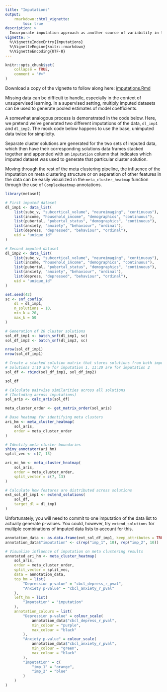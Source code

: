 ```yaml
---
title: "Imputations"
output:
    rmarkdown::html_vignette:
        toc: true
description: >
  Incorporate imputation approach as another source of variability in the generated space of cluster solutions.
vignette: >
  %\VignetteIndexEntry{Imputations}
  %\VignetteEngine{knitr::rmarkdown}
  %\VignetteEncoding{UTF-8}
---
```


<style>
div.aside { background-color:#fff2e6; }
</style>

```r
knitr::opts_chunk$set(
    collapse = TRUE,
    comment = "#>"
)
```

Download a copy of the vignette to follow along here: [imputations.Rmd](https://raw.githubusercontent.com/BRANCHlab/metasnf/main/vignettes/imputations.Rmd)

Missing data can be difficult to handle, especially in the context of unsupervised learning.
In a supervised setting, multiply imputed datasets can be used to generate pooled estimates of model coefficients.

A somewhat analogous process is demonstrated in the code below.
Here, we pretend we've generated two different imputations of the data, `dl_imp1` and `dl_imp2`.
The mock code below happens to use the base, unimputed data twice for simplicity.

Separate cluster solutions are generated for the two sets of imputed data, which then have their corresponding solutions data frames stacked together and appended with an `imputation` column that indicates which imputed dataset was used to generate that particular cluster solution.

Moving through the rest of the meta clustering pipeline, the influence of the imputation on meta clustering structure or on separation of other features in the data can be easily visualized in the `meta_cluster_heatmap` function through the use of `ComplexHeatmap` annotations.

```r
library(metasnf)

# First imputed dataset
dl_imp1 <- data_list(
    list(subc_v, "subcortical_volume", "neuroimaging", "continuous"),
    list(income, "household_income", "demographics", "continuous"),
    list(pubertal, "pubertal_status", "demographics", "continuous"),
    list(anxiety, "anxiety", "behaviour", "ordinal"),
    list(depress, "depressed", "behaviour", "ordinal"),
    uid = "unique_id"
)

# Second imputed dataset
dl_imp2 <- data_list(
    list(subc_v, "subcortical_volume", "neuroimaging", "continuous"),
    list(income, "household_income", "demographics", "continuous"),
    list(pubertal, "pubertal_status", "demographics", "continuous"),
    list(anxiety, "anxiety", "behaviour", "ordinal"),
    list(depress, "depressed", "behaviour", "ordinal"),
    uid = "unique_id"
)

set.seed(42)
sc <- snf_config(
    dl = dl_imp1,
    n_solutions = 10,
    min_k = 20,
    max_k = 50
)

# Generation of 20 cluster solutions
sol_df_imp1 <- batch_snf(dl_imp1, sc)
sol_df_imp2 <- batch_snf(dl_imp2, sc)

nrow(sol_df_imp1)
nrow(sol_df_imp1)

# Create a stacked solution matrix that stores solutions from both imputations
# Solutions 1:10 are for imputation 1, 11:20 are for imputation 2
sol_df <- rbind(sol_df_imp1, sol_df_imp2)

sol_df

# Calculate pairwise similarities across all solutions
# (Including across imputations)
sol_aris <- calc_aris(sol_df)

meta_cluster_order <- get_matrix_order(sol_aris)

# Base heatmap for identifying meta clusters
ari_hm <- meta_cluster_heatmap(
    sol_aris,
    order = meta_cluster_order
)

# Identify meta cluster boundaries
shiny_annotator(ari_hm)
split_vec <- c(7, 13)

ari_mc_hm <- meta_cluster_heatmap(
    sol_aris,
    order = meta_cluster_order,
    split_vector = c(7, 13)
)

# Calculate how features are distributed across solutions
ext_sol_df_imp1 <- extend_solutions(
    sol_df,
    target_dl = dl_imp1
)
```

Unfortunately, you will need to commit to one imputation of the data list to actually generate p-values. 
You could, however, try `extend_solutions` for multiple combinations of imputed data lists to account for this.

```r
annotation_data <- as.data.frame(ext_sol_df_imp1, keep_attributes = TRUE)
annotation_data$"imputation" <- c(rep("imp_1", 10), rep("imp_2", 10))

# Visualize influence of imputation on meta clustering results
annotated_ari_hm <- meta_cluster_heatmap(
    sol_aris,
    order = meta_cluster_order,
    split_vector = split_vec,
    data = annotation_data,
    top_hm = list(
        "Depression p-value" = "cbcl_depress_r_pval",
        "Anxiety p-value" = "cbcl_anxiety_r_pval"
    ),
    left_hm = list(
        "Imputation" = "imputation"
    ),
    annotation_colours = list(
        "Depression p-value" = colour_scale(
            annotation_data$"cbcl_depress_r_pval",
            min_colour = "purple",
            max_colour = "black"
        ),
        "Anxiety p-value" = colour_scale(
            annotation_data$"cbcl_anxiety_r_pval",
            min_colour = "green",
            max_colour = "black"
        ),
        "Imputation" = c(
            "imp_1" = "orange",
            "imp_2" = "blue"
        )
    )
)
```
